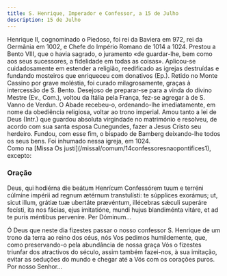 ```yaml
---
title: S. Henrique, Imperador e Confessor, a 15 de Julho
description: 15 de Julho
---
```


<aside>
  Henrique II, cognominado o Piedoso, foi rei da Baviera em 972, rei da Germânia
  em 1002, e Chefe do Império Romano de 1014 a 1024. Prestou a Bento VIII, que o
  havia sagrado, o juramento «de guardar-lhe, bem como aos seus sucessores, a
  fidelidade em todas as coisas». Aplicou-se cuidadosamente em estender a
  religião, reedificado as igrejas destruídas e fundando mosteiros que
  enriqueceu com donativos (Ep.). Retido no Monte Cassino por grave moléstia,
  foi curado milagrosamente, graças à intercessão de S. Bento. Desejoso de
  preparar-se para a vinda do divino Mestre (Ev., Com.), voltou da Itália pela
  França, fez-se agregar à de S. Vanno de Verdun. O Abade recebeu-o,
  ordenando-lhe imediatamente, em nome da obediência religiosa, voltar ao trono
  imperial. Amou tanto a lei de Deus (Intr.) que guardou absoluta virgindade no
  matrimónio e resolveu, de acordo com sua santa esposa Cunegundes, fazer a
  Jesus Cristo seu herdeiro. Fundou, com esse fim, o bispado de Bamberg
  deixando-lhe todos os seus bens. Foi inhumado nessa igreja, em 1024.
</aside>

<aside>
  Como na [Missa Os justi](/missal/comum/14confessoresnaopontifices1), excepto:
</aside>

### Oração

<div class="side-by-side not-content">

Deus, qui hodiérna die beátum Henrícum Confessórem tuum e terréni cúlmine impérii ad regnum ætérnum transtulísti: te súpplices exorámus; ut, sicut illum, grátiæ tuæ ubertáte prævéntum, illécebras sǽculi superáre fecísti, ita nos fácias, ejus imitatióne, mundi hujus blandiménta vitáre, et ad te puris méntibus perveníre. Per Dóminum...

Ó Deus que neste dia fizestes passar o nosso confessor S. Henrique de um trono da terra ao reino dos céus, nós Vos pedimos humildemente, que, como preservando-o pela abundância de nossa graça Vós o fizestes triunfar dos atractivos do século, assim também fazei-nos, à sua imitação, evitar as seduções do mundo e chegar até a Vós com os corações puros. Por nosso Senhor...

</div>
